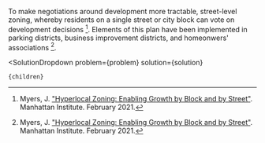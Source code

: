 

To make negotiations around development more tractable, street-level zoning, whereby residents on a single street or city block can vote on development decisions [^"26"]. Elements of this plan have been implemented in parking districts, business improvement districts, and homeonwers' associations [^"26"].

[^"26"]: Myers, J. ["Hyperlocal Zoning: Enabling Growth by Block and by Street"](https://www.manhattan-institute.org/hyperlocal-zoning-enabling-growth-block-and-street). Manhattan Institute. February 2021.

  <SolutionDropdown 
    problem={problem} 
    solution={solution}
  >
    {children}
  </SolutionDropdown>